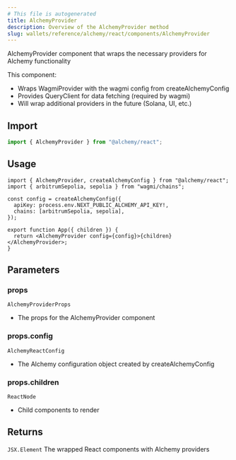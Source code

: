```yaml
---
# This file is autogenerated
title: AlchemyProvider
description: Overview of the AlchemyProvider method
slug: wallets/reference/alchemy/react/components/AlchemyProvider
---
```


AlchemyProvider component that wraps the necessary providers for Alchemy functionality

This component:

- Wraps WagmiProvider with the wagmi config from createAlchemyConfig
- Provides QueryClient for data fetching (required by wagmi)
- Will wrap additional providers in the future (Solana, UI, etc.)

## Import

```ts
import { AlchemyProvider } from "@alchemy/react";
```

## Usage

```tsx
import { AlchemyProvider, createAlchemyConfig } from "@alchemy/react";
import { arbitrumSepolia, sepolia } from "wagmi/chains";

const config = createAlchemyConfig({
  apiKey: process.env.NEXT_PUBLIC_ALCHEMY_API_KEY!,
  chains: [arbitrumSepolia, sepolia],
});

export function App({ children }) {
  return <AlchemyProvider config={config}>{children}</AlchemyProvider>;
}
```

## Parameters

### props

`AlchemyProviderProps`

- The props for the AlchemyProvider component

### props.config

`AlchemyReactConfig`

- The Alchemy configuration object created by createAlchemyConfig

### props.children

`ReactNode`

- Child components to render

## Returns

`JSX.Element`
The wrapped React components with Alchemy providers

